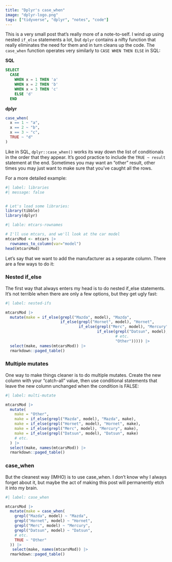 ```yaml
---
title: "Dplyr's case_when"
image: "dplyr-logo.png"
tags: ["tidyverse", "dplyr", "notes", "code"]
---
```


This is a very small post that's really more of a note-to-self. I wind up using 
  nested `if_else` statements a lot, but `dplyr` contains a nifty function that
  really eliminates the need for them and in turn cleans up the code. The 
  `case_when` function operates very similarly to `CASE WHEN THEN ELSE` in SQL:

**SQL**
```sql
SELECT 
  CASE 
    WHEN x = 1 THEN 'a'
    WHEN x = 2 THEN 'b'
    WHEN x = 3 THEN 'c'
    ELSE 'd'
  END  
```

**dplyr**
```r
case_when(
  x == 1 ~ "a",
  x == 2 ~ "b",
  x == 3 ~ "c",
  TRUE ~ "d"
)
```

Like in SQL, `dplyr::case_when()` works its way down the list of conditionals
  in the order that they appear. It's good practice to include the `TRUE ~ result`
  statement at the end. Sometimes you may want an "other" result, other times
  you may just want to make sure that you've caught all the rows. 

For a more detailed example:

```r
#| label: libraries
#| message: false


# Let's load some libraries:
library(tibble)
library(dplyr)

```

```r
#| lable: mtcars-rownames

# I'll use mtcars, and we'll look at the car model
mtcarsMod <- mtcars |> 
  rownames_to_column(var="model")
head(mtcarsMod)
```

Let's say that we want to add the manufacturer as a separate column. There are a 
  few ways to do it:
  
  
### Nested if_else

The first way that always enters my head is to do nested if_else statements. It's
  not terrible when there are only a few options, but they get ugly fast:
  
```r
#| label: nested-ifs

mtcarsMod |> 
  mutate(make = if_else(grepl("Mazda", model), "Mazda", 
                        if_else(grepl("Hornet", model), "Hornet",
                                if_else(grepl("Merc", model), "Mercury",
                                        if_else(grepl("Datsun", model), "Datsun", 
                                                # etc.
                                                "Other"))))) |> 
  select(make, names(mtcarsMod)) |>
  rmarkdown::paged_table()
```
  

### Multiple mutates

One way to make things cleaner is to do multiple mutates. 
  Create the new column with your "catch-all" value, then use conditional statements
  that leave the new column unchanged when the condition is FALSE:
  
```r
#| label: multi-mutate

mtcarsMod |> 
  mutate(
    make = "Other",
    make = if_else(grepl("Mazda", model), "Mazda", make),
    make = if_else(grepl("Hornet", model), "Hornet", make),
    make = if_else(grepl("Merc", model), "Mercury", make),
    make = if_else(grepl("Datsun", model), "Datsun", make)
    # etc.
  ) |> 
  select(make, names(mtcarsMod)) |>
  rmarkdown::paged_table()
```

### case_when

But the cleanest way (IMHO) is to use case_when. I don't know why I always forget
  about it, but maybe the act of making this post will permanently etch it into
  my brain.
  
```r
#| label: case_when

mtcarsMod |> 
  mutate(make = case_when(
    grepl("Mazda", model) ~ "Mazda",
    grepl("Hornet", model) ~ "Hornet",
    grepl("Merc", model) ~ "Mercury",
    grepl("Datsun", model) ~ "Datsun",
    # etc.
    TRUE ~ "Other"
  )) |> 
   select(make, names(mtcarsMod)) |>
  rmarkdown::paged_table()
```



